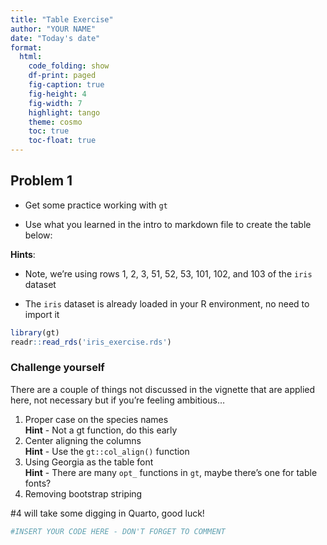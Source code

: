 ```yaml
---
title: "Table Exercise"
author: "YOUR NAME"
date: "Today's date"
format:
  html:
    code_folding: show
    df-print: paged
    fig-caption: true
    fig-height: 4
    fig-width: 7
    highlight: tango
    theme: cosmo
    toc: true
    toc-float: true
---
```


## Problem 1

- Get some practice working with `gt`

- Use what you learned in the intro to markdown file to create the table below:

**Hints**: 

- Note, we're using rows 1, 2, 3, 51, 52, 53, 101, 102, and 103 of the `iris` dataset

- The `iris` dataset is already loaded in your R environment, no need to import it


```r

library(gt)
readr::read_rds('iris_exercise.rds')

```

### Challenge yourself

There are a couple of things not discussed in the vignette that are applied here, not necessary but if you're feeling ambitious...

1.   Proper case on the species names\
    __Hint__ - Not a gt function, do this early
2.   Center aligning the columns\
    __Hint__ - Use the `gt::col_align()` function
3.   Using Georgia as the table font\
    __Hint__ - There are many `opt_` functions in `gt`, maybe there's one for table fonts?
4.   Removing bootstrap striping
    
:::{.callout-caution} 
#4 will take some digging in Quarto, good luck!
:::

```r

#INSERT YOUR CODE HERE - DON'T FORGET TO COMMENT



```


